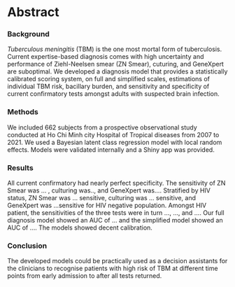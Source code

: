 # Abstract {-}

### Background {-}

*Tuberculous meningitis* (TBM) is the one most mortal form of tuberculosis. Current expertise-based diagnosis comes with high uncertainty and performance of Ziehl-Neelsen smear (ZN Smear), cuturing, and GeneXpert are suboptimal. We developed a diagnosis model that provides a statistically calibrated scoring system, on full and simplified scales, estimations of individual TBM risk, bacillary burden, and sensitivity and specificity of current confirmatory tests amongst adults with suspected brain infection.

### Methods {-}

We included 662 subjects from a prospective observational study conducted at Ho Chi Minh city Hospital of Tropical diseases from 2007 to 2021. We used a Bayesian latent class regression model with local random effects. Models were validated internally and a Shiny app was provided.

### Results {-}

All current confirmatory had nearly perfect specificity. The sensitivity of ZN Smear was ... , culturing was.., and GeneXpert was.... Stratified by HIV status, ZN Smear was ... sensitive, culturing was ... sensitive, and GeneXpert was ...sensitive for HIV negative population. Amongst HIV patient, the sensitivities of the three tests were in turn ..., ..., and .... Our full diagnosis model showed an AUC of ... and the simplified model showed an AUC of .... The models showed decent calibration. 

### Conclusion {-}

The developed models could be practically used as a decision assistants for the clinicians to recognise patients with high risk of TBM at different time points from early admission to after all tests returned.